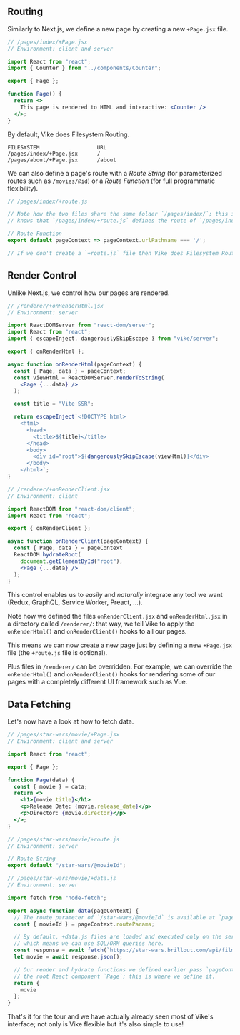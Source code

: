 ## Routing

Similarly to Next.js,
we define a new page by creating a new `+Page.jsx` file.

```jsx
// /pages/index/+Page.jsx
// Environment: client and server

import React from "react";
import { Counter } from "../components/Counter";

export { Page };

function Page() {
  return <>
    This page is rendered to HTML and interactive: <Counter />
  </>;
}
```

By default, Vike does Filesystem Routing.

```
FILESYSTEM                  URL
/pages/index/+Page.jsx      /
/pages/about/+Page.jsx      /about
```

We can also define a page's route with a *Route String* (for parameterized routes such as `/movies/@id`) or a *Route Function* (for full programmatic flexibility).

```js
// /pages/index/+route.js

// Note how the two files share the same folder `/pages/index/`; this is how Vike
// knows that `/pages/index/+route.js` defines the route of `/pages/index/+Page.jsx`.

// Route Function
export default pageContext => pageContext.urlPathname === '/';

// If we don't create a `+route.js` file then Vike does Filesystem Routing
```


## Render Control

Unlike Next.js, we control how our pages are rendered.

```jsx
// /renderer/+onRenderHtml.jsx
// Environment: server

import ReactDOMServer from "react-dom/server";
import React from "react";
import { escapeInject, dangerouslySkipEscape } from "vike/server";

export { onRenderHtml };

async function onRenderHtml(pageContext) {
  const { Page, data } = pageContext;
  const viewHtml = ReactDOMServer.renderToString(
    <Page {...data} />
  );

  const title = "Vite SSR";

  return escapeInject`<!DOCTYPE html>
    <html>
      <head>
        <title>${title}</title>
      </head>
      <body>
        <div id="root">${dangerouslySkipEscape(viewHtml)}</div>
      </body>
    </html>`;
}
```

```jsx
// /renderer/+onRenderClient.jsx
// Environment: client

import ReactDOM from "react-dom/client";
import React from "react";

export { onRenderClient };

async function onRenderClient(pageContext) {
  const { Page, data } = pageContext
  ReactDOM.hydrateRoot(
    document.getElementById("root"),
    <Page {...data} />
  );
}
```

This control enables us to *easily* and *naturally* integrate any tool we want (Redux, GraphQL, Service Worker, Preact, ...).

Note how we defined the files `onRenderClient.jsx` and `onRenderHtml.jsx` in a directory called `/renderer/`: that way, we tell Vike to apply the `onRenderHtml()` and `onRenderClient()` hooks to all our pages.

This means we can now create a new page just by defining a new `+Page.jsx` file (the `+route.js` file is optional).

Plus files in `/renderer/` can be overridden. For example, we can override the `onRenderHtml()` and `onRenderClient()` hooks for rendering some of
our pages with a completely different UI framework such as Vue.


## Data Fetching

Let's now have a look at how to fetch data.

```jsx
// /pages/star-wars/movie/+Page.jsx
// Environment: client and server

import React from "react";

export { Page };

function Page(data) {
  const { movie } = data;
  return <>
    <h1>{movie.title}</h1>
    <p>Release Date: {movie.release_date}</p>
    <p>Director: {movie.director}</p>
  </>;
}
```

```js
// /pages/star-wars/movie/+route.js
// Environment: server

// Route String
export default "/star-wars/@movieId";
```

```js
// /pages/star-wars/movie/+data.js
// Environment: server

import fetch from "node-fetch";

export async function data(pageContext) {
  // The route parameter of `/star-wars/@movieId` is available at `pageContext.routeParams`
  const { movieId } = pageContext.routeParams;

  // By default, +data.js files are loaded and executed only on the server-side
  // which means we can use SQL/ORM queries here.
  const response = await fetch(`https://star-wars.brillout.com/api/films/${id}.json`)
  let movie = await response.json();

  // Our render and hydrate functions we defined earlier pass `pageContext.data` to
  // the root React component `Page`; this is where we define it.
  return {
    movie
  };
}
```

That's it for the tour and we have actually already seen most of Vike's interface;
not only is Vike flexible but it's also simple to use!
